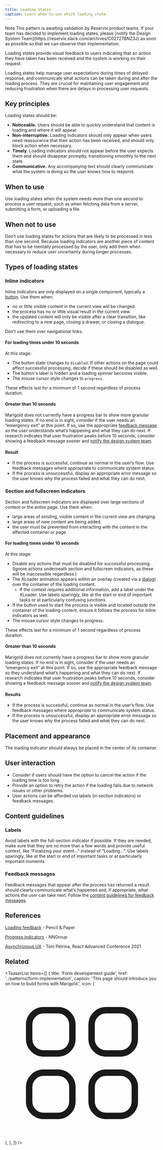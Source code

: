 ```yaml
---
title: Loading States
caption: Learn when to use which loading state.
---
```


<SectionMessage variant="warning">
  <SectionMessage.Title>Note</SectionMessage.Title>
  <SectionMessage.Content>
    This pattern is awaiting validation by Reservix product teams. If your team
    has decided to implement loading states, please [notify the Design System
    Team](https://reservix.slack.com/archives/C02727BNZ3J) as soon as possible
    so that we can observe their implementation.
  </SectionMessage.Content>
</SectionMessage>

Loading states provide visual feedback to users indicating that an action they have taken has been received and the system is working on their request.

Loading states help manage user expectations during times of delayed response, and communicate what actions can be taken during and after the loading process. They are crucial for maintaining user engagement and reducing frustration when there are delays in processing user requests.

## Key principles

Loading states should be:

- **Noticeable.** Users should be able to quickly understand that content is loading and where it will appear.
- **Non-interruptive.** Loading indicators should only appear when users need reassurance that their action has been received, and should only block action when necessary.
- **Timely.** Loading indicators should not appear before the user expects them and should disappear promptly, transitioning smoothly to the next state.
- **Communicative.** Any accompanying text should clearly communicate what the system is doing so the user knows how to respond.

## When to use

Use loading states when the system needs more than one second to process a user request, such as when fetching data from a server, submitting a form, or uploading a file.

## When not to use

Don’t use loading states for actions that are likely to be processed in less than one second. Because loading indicators are another piece of content that has to be mentally processed by the user, only add them when necessary to reduce user uncertainty during longer processes.

## Types of loading states

### Inline indicators

<ComponentDemo file="./inline-indicator.demo.tsx" />

Inline indicators are only displayed on a single component, typically a [button](/components/actions/button#loading-state). Use them when:

- no or little visible content in the current view will be changed.
- the process has no or little visual result in the current view.
- the updated content will only be visible after a clear transition, like redirecting to a new page, closing a drawer, or closing a dialogue.

Don’t use them over navigational links.

#### For loading times under 10 seconds

At this stage:

- The button state changes to `disabled`. If other actions on the page could affect successful processing, decide if these should be disabled as well.
- The button's label is hidden and a loading spinner becomes visible.
- The mouse cursor style changes to `progress`.

These effects last for a minimum of 1 second regardless of process duration.

#### Greater than 10 seconds

Marigold does not currently have a progress bar to show more granular loading states. If no end is in sight, consider if the user needs an “emergency exit” at this point. If so, use the appropriate [feedback message](https://www.marigold-ui.io/patterns/feedback-messages) so the user understands what’s happening and what they can do next. If research indicates that user frustration peaks before 10 seconds, consider showing a feedback message sooner and [notify the design system team](https://www.marigold-ui.io/introduction/get-in-touch).

#### Result

- If the process is successful, continue as normal in the user’s flow. Use feedback messages where appropriate to communicate system status.
- If the process is unsuccessful, display an appropriate error message so the user knows why the process failed and what they can do next.

### Section and fullscreen indicators

<ComponentDemo file="./full-section.demo.tsx" />

Section and fullscreen indicators are displayed over large sections of content or the entire page. Use them when:

- large areas of existing, visible content in the current view are changing.
- large areas of new content are being added.
- the user must be prevented from interacting with the content in the affected container or page.

#### For loading times under 10 seconds

At this stage:

- Disable any actions that must be disabled for successful processing. (Ignore actions underneath section and fullscreen indicators, as these will be inaccessible regardless.)
- The XLoader animation appears within an overlay (created via a [dialog](https://www.marigold-ui.io/components/overlay/dialog)) over the container of the loading content.
  - If the context requires additional information, add a label under the XLoader. Use labels sparingly, like at the start or end of important tasks or at particularly confusing junctions.
- If the button used to start the process is visible and located outside the container of the loading content, ensure it follows the process for inline indicators as well.
- The mouse cursor style changes to progress.

These effects last for a minimum of 1 second regardless of process duration.

#### Greater than 10 seconds

Marigold does not currently have a progress bar to show more granular loading states. If no end is in sight, consider if the user needs an “emergency exit” at this point. If so, use the appropriate feedback message so they understand what’s happening and what they can do next. If research indicates that user frustration peaks before 10 seconds, consider showing a feedback message sooner and [notify the design system team](https://www.marigold-ui.io/introduction/get-in-touch).

#### Results

- If the process is successful, continue as normal in the user’s flow. Use feedback messages where appropriate to communicate system status.
- If the process is unsuccessful, display an appropriate error message so the user knows why the process failed and what they can do next.

## Placement and appearance

The loading indicator should always be placed in the center of its container.

## User interaction

- Consider if users should have the option to cancel the action if the loading time is too long.
- Provide an option to retry the action if the loading fails due to network issues or other problems.
- User actions can be afforded via labels (in section indicators) or feedback messages.

## Content guidelines

### Labels

Avoid labels with the full-section indicator if possible. If they are needed, make sure that they are no more than a few words and provide useful context, like “Finalizing your event…” instead of “Loading…”. Use labels sparingly, like at the start or end of important tasks or at particularly important moments.

### Feedback messages

Feedback messages that appear after the process has returned a result should clearly communicate what’s happened and, if appropriate, what actions the user can take next. Follow the [content guidelines for feedback messages](https://www.marigold-ui.io/patterns/feedback-messages?theme=b2b#content-guidelines).

## References

[Loading feedback](https://www.pencilandpaper.io/articles/ux-pattern-analysis-loading-feedback) - Pencil & Paper

[Progress indicators](https://www.nngroup.com/articles/progress-indicators/) - NNGroup

[Asynchronous UX](https://gitnation.com/contents/asynchronous-ux) - Toni Petrina, React Advanced Conference 2021

## Related

<TeaserList
  items={[
    {
      title: 'Form developement guide',
      href: '../patterns/form-implementation',
      caption:
        'This page should introduce you on how to build forms with Marigold.',
      icon: (
        <svg
          xmlns="http://www.w3.org/2000/svg"
          fill="none"
          viewBox="0 0 24 24"
          strokeWidth="1.5"
          stroke="currentColor"
          className="size-6"
        >
          <path
            strokeLinecap="round"
            strokeLinejoin="round"
            d="M3.75 6A2.25 2.25 0 0 1 6 3.75h2.25A2.25 2.25 0 0 1 10.5 6v2.25a2.25 2.25 0 0 1-2.25 2.25H6a2.25 2.25 0 0 1-2.25-2.25V6ZM3.75 15.75A2.25 2.25 0 0 1 6 13.5h2.25a2.25 2.25 0 0 1 2.25 2.25V18a2.25 2.25 0 0 1-2.25 2.25H6A2.25 2.25 0 0 1 3.75 18v-2.25ZM13.5 6a2.25 2.25 0 0 1 2.25-2.25H18A2.25 2.25 0 0 1 20.25 6v2.25A2.25 2.25 0 0 1 18 10.5h-2.25a2.25 2.25 0 0 1-2.25-2.25V6ZM13.5 15.75a2.25 2.25 0 0 1 2.25-2.25H18a2.25 2.25 0 0 1 2.25 2.25V18A2.25 2.25 0 0 1 18 20.25h-2.25A2.25 2.25 0 0 1 13.5 18v-2.25Z"
          />
        </svg>
      ),
    },
  ]}
/>
